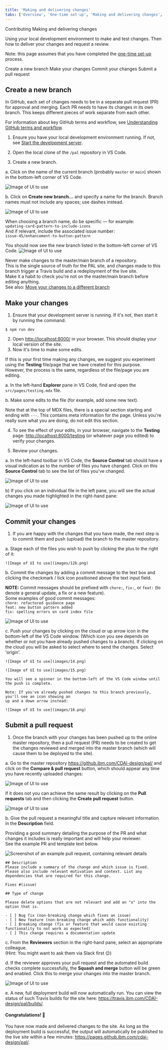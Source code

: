 ```yaml
---
title: 'Making and delivering changes'
tabs: ['Overview', 'One-time set-up', 'Making and delivering changes', 'Troubleshooting']
---
```



<Breadcrumb noTrailingSlash>
  <BreadcrumbItem href="/overview/contributing/overview">Contributing</BreadcrumbItem>
  <BreadcrumbItem isCurrentPage href="/contributing/designers/making-and-delivering-changes">
    Making and delivering changes
  </BreadcrumbItem>
</Breadcrumb>

<PageDescription>

Using your local development environment to make and test changes. Then how to deliver your changes and request a review.

</PageDescription>

<InlineNotification kind="info">

Note: this page assumes that you have completed the <a href="./one-time-set-up">one-time set-up</a> process.

</InlineNotification>

<AnchorLinks small>
  <AnchorLink>Create a new branch</AnchorLink>
  <AnchorLink>Make your changes</AnchorLink>
  <AnchorLink>Commit your changes</AnchorLink>
  <AnchorLink>Submit a pull request</AnchorLink>
</AnchorLinks>



## Create a new branch

In GitHub, each set of changes needs to be in a separate pull request (PR) for approval and merging. 
Each PR needs to have its changes in its own branch. This keeps different pieces of work separate from each other.

<InlineNotification kind="info">

For information about key GitHub terms and workflow, see [Understanding GitHub terms and workflow](./troubleshooting#understanding-github-terms-and-workflow).

</InlineNotification>

1. Ensure you have your local development environment running. If not, see [Start the development server](./one-time-set-up#start-the-development-server).

2. Open the local clone of the `/pal` repository in VS Code.

3. Create a new branch.

  a. Click on the name of the current branch (probably `master` or `main`) shown in the bottom-left corner of VS Code.
  
  ![Image of UI to use](images/5.png)

  b. Click on **Create new branch...** and specify a name for the branch. Branch names must not include any 
  spaces; use dashes instead.

  ![Image of UI to use](images/6.png)

  <InlineNotification kind="info">

  When choosing a branch name, do be specific — for example:<br />
  ```updating-card-pattern-to-include-icons```<br />
  And if relevant, include the associated issue number:<br />
  ```issue-45/enhancement-to-button-pattern```

  </InlineNotification>

  You should now see the new branch listed in the bottom-left corner of VS Code.
  ![Image of UI to use](images/7.png)

  <InlineNotification kind="warning">

  Never make changes to the master/main branch of a repository.<br />
  This is the single source of truth for the PAL site, and changes made to this branch trigger a Travis build 
  and a redeployment of the live site.<br />
  Make it a habit to check you're not on the master/main branch before editing anything.<br />
  See also: [Move your changes to a different branch](./troubleshooting#move-your-changes-to-a-different-branch)

  </InlineNotification>




## Make your changes

1. Ensure that your development server is running. If it's not, then start it by running the command:
  ```
  $ npm run dev
  ```
2. Open <http://localhost:8000/> in your browser. This should display your local version of the site.
3. Now it's time to make some edits. 

  <InlineNotification kind="info">

  If this is your first time making any changes, we suggest you experiment using the **Testing** file/page that 
  we have created for this purpose.<br />
  However, the process is the same, regardless of the file/page you are editing.

  </InlineNotification>

  a. In the left-hand **Explorer** pane in VS Code, find and open the `src/pages/testing.mdx` file.

  b. Make some edits to the file (for example, add some new text).

  <InlineNotification kind="warning">

  Note that at the top of MDX files, there is a special section starting and ending with `---`. 
  This contains meta information for the page. Unless you're really sure what you are doing, do not edit this section.

  </InlineNotification>

4. To see the effect of your edits, in your browser, navigate to the **Testing** page: <http://localhost:8000/testing> 
(or whatever page you edited) to verify your changes.

5. Review your changes. 

  a. In the left-hand toolbar in VS Code, the **Source Control** tab should have a visual indication as to the
  number of files you have changed. Click on this **Source Control** tab to see the list of files you've changed.

  ![Image of UI to use](images/10c.png)

  b) If you click on an individual file in the left pane, you will see the actual changes you made highlighted 
  in the right-hand pane:

  ![Image of UI to use](images/11.png)



## Commit your changes

1. If you are happy with the changes that you have made, the next step is to commit them and push (upload) the
  branch to the master repository.

  a. Stage each of the files you wish to push by clicking the plus to the right of it:

    ![Image of UI to use](images/12b.png)

  b. Commit the changes by adding a commit message to the text box and clicking the
      checkmark / tick icon positioned above the text input field.<br />

  <InlineNotification kind="info">

  **NOTE:** Commit messages should be prefixed with `chore:`, `fix:`, or `feat:` (to denote a general 
  update, a fix or a new feature).<br />
  Some examples of good commit messages:<br />
  `chore: refactored guidance page`<br />
  `feat: new button pattern added`<br />
  `fix: spelling errors on card index file`

  </InlineNotification>

  ![Image of UI to use](images/13.png)

  c. Push your changes by clicking on the cloud or up arrow icon in the bottom-left of the VS Code window. 
    (Which icon you see depends on whether or not you have already pushed changes to a branch).
    If clicking on the cloud you will be asked to select where to send the changes. Select 'origin'.

    ![Image of UI to use](images/14.png)

    ![Image of UI to use](images/15.png)

    You will see a spinner in the bottom-left of the VS Code window until the push is complete.

    Note: If you've already pushed changes to this branch previously, you'll see an icon showing an 
    up and a down arrow instead:

    ![Image of UI to use](images/16.png)


## Submit a pull request
1. Once the branch with your changes has been pushed up to the online master repository, then a pull 
request (PR) needs to be created to get the changes reviewed and merged into the master branch (which 
will cause them to be deployed to the site).

  a. Go to the master repository <https://github.ibm.com/CDAI-design/pal/> and click on the **Compare & pull request** button, 
  which should appear any time you have recently uploaded changes:

  ![Image of UI to use](images/17.png)

  If it does not you can achieve the same result by clicking on the **Pull requests** tab and then clicking
  the **Create pull request** button.

  ![Image of UI to use](images/18.png)

  b. Give the pull request a meaningful title and capture relevant information in the **Description** field.

  <InlineNotification kind="info">

  Providing a good summary detailing the purpose of the PR and what changes it includes is really important and will help your reviewer.<br />
  See the example PR and template text below.

  </InlineNotification>

<Accordion>
  <AccordionItem title="Example of a clear, well written pull request">

  ![Screenshot of an example pull request, containing relevant details](/images/Example_PR.png)

  </AccordionItem>
  <AccordionItem title="Pull request template text you can copy and paste">

```
## Description
Please include a summary of the change and which issue is fixed. Please also include relevant motivation and context. List any dependencies that are required for this change.

Fixes #(issue)

## Type of change

Please delete options that are not relevant and add an "x" into the option that is.

- [ ] Bug fix (non-breaking change which fixes an issue)
- [ ] New feature (non-breaking change which adds functionality)
- [ ] Breaking change (fix or feature that would cause existing functionality to not work as expected)
- [ ] This change requires a documentation update
```

  </AccordionItem>
</Accordion>

  c. From the **Reviewers** section in the right-hand pane, select an appropriate colleague.<br />
  (Hint: You might want to ask them via Slack first 😉)

  d. If the reviewer approves your pull request and the automated build checks complete successfully, the
    **Squash and merge** button will be green and enabled. Click this to merge your changes into the master branch.

  ![Image of UI to use](images/19.png)

  e. A new, full deployment build will now automatically run. You can view the status of such Travis builds 
  for the site here: <https://travis.ibm.com/CDAI-design/pal/builds/>.


#### Congratulations! 🙌
You have now made and delivered changes to the site. As long as the deployment build is successful, 
the output will automatically be published to the live site within a few minutes: <https://pages.github.ibm.com/cdai-design/pal/>.
